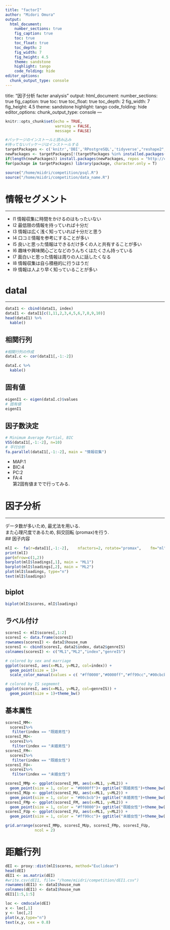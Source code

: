 ```yaml
---
title: "factorI"
author: "Midori Omura"
output:
  html_document:
    number_sections: true
    fig_caption: true
    toc: true
    toc_float: true
    toc_depth: 2
    fig_width: 7
    fig_height: 4.5
    theme: sandstone 
    highlight: tango
    code_folding: hide
editor_options: 
  chunk_output_type: console
---
```

title: "因子分析 facter analysis"
output:
  html_document:
    number_sections: true
    fig_caption: true
    toc: true
    toc_float: true
    toc_depth: 2
    fig_width: 7
    fig_height: 4.5
    theme: sandstone
    highlight: tango
    code_folding: hide
editor_options: 
  chunk_output_type: console
---

```r
knitr::opts_chunk$set(echo = TRUE, 
                      warning = FALSE,
                      message = FALSE)
```


```r
#パッケージのインストールと読み込み
#持ってないパッケージはインストールする
targetPackages <- c('knitr','DBI','RPostgreSQL','tidyverse',"reshape2","lubridate","dbplot","DT","gridExtra","fmsb","corrplot","graphics","GGally","psych", "GPArotation") 
newPackages <- targetPackages[!(targetPackages %in% installed.packages()[,"Package"])]
if(length(newPackages)) install.packages(newPackages, repos = "http://cran.us.r-project.org")
for(package in targetPackages) library(package, character.only = T)

source("/home/miidri/competition/psql.R")
source("/home/miidri/competition/data_name.R")

```


# 情報セグメント
***
- I1 情報収集に時間をかけるのはもったいない
- I2 最低限の情報を持っていれば十分だ
- I3 情報は広く浅く知っていれば十分だと思う
- I4 口コミ情報を参考にすることが多い
- I5 良いと思った情報はできるだけ多くの人と共有することが多い
- I6 趣味や興味関心ごとなどのうんちくはたくさん持っている
- I7 面白いと思った情報は周りの人に話したくなる
- I8 情報収集は自ら積極的に行うほうだ
- I9 情報は人より早く知っていることが多い  

# dataI
***

```r
dataI1 <- cbind(dataI1, index)
dataI1 <- dataI1[c(1,11,2,3,4,5,6,7,8,9,10)]
head(dataI1) %>% 
  kable()
```


## 相関行列
```r
#相関行列の作成
dataI.c <- cor(dataI1[,-1:-2])

dataI.c %>% 
  kable()
```
  
## 固有値
```r
eigenI1 <- eigen(dataI.c)$values
# 固有値
eigenI1
```

## 因子数決定
```r
# Minimum Average Partial, BIC
VSS(dataI1[,-1:-2], n=10)
# 平行分析
fa.parallel(dataI1[,-1:-2], main = "情報収集")
```
  
- MAP:1  
- BIC:4  
- PC:2  
- FA:4  
第2固有値までで行ってみる.

# 因子分析
***
データ数が多いため, 最尤法を用いる.  
また心理尺度であるため, 斜交回転 (promax)を行う.  
## 因子内容
```r
mlI	<-	fa(r=dataI1[,-1:-2],	nfactors=2,	rotate="promax",	fm="ml")
print(mlI)
par(mfrow=c(1,2)) 
barplot(mlI$loadings[,1], main = "ML1") 
barplot(mlI$loadings[,2], main = "ML2") 
plot(mlI$loadings, type="n")
text(mlI$loadings) 
```

## biplot
```r
biplot(mlI$scores, mlI$loadings)
```

## ラベル付け
```r
scoresI <- mlI$scores[,1:2]
scoresI <- data.frame(scoresI)
rownames(scoresI) <- dataI$house_num
scoresI <- cbind(scoresI, data2$index, data2$genreIS)
colnames(scoresI) <- c("ML1","ML2","index","genreIS")

# colored by sex and marriage
ggplot(scoresI, aes(x=ML1, y=ML2, col=index)) +
  geom_point(size = 1)+
  scale_color_manual(values = c( "#ff0000","#0000ff","#ff99cc","#00cbcb"))+theme_bw()

# colored by IS segmemnt
ggplot(scoresI, aes(x=ML1, y=ML2, col=genreIS)) +
  geom_point(size = 1)+theme_bw()
```

## 基本属性
```r
scoresI_MM<-
  scoresI%>% 
   filter(index == "既婚男性")
scoresI_MU<-
  scoresI%>% 
   filter(index == "未婚男性")
scoresI_FM<-
  scoresI%>% 
   filter(index == "既婚女性")
scoresI_FU<-
  scoresI%>% 
   filter(index == "未婚女性")

scoresI_MMp <- ggplot(scoresI_MM, aes(x=ML1, y=ML2)) +
  geom_point(size = 1, color = "#0000ff")+ ggtitle("既婚男性")+theme_bw()
scoresI_MUp <- ggplot(scoresI_MU, aes(x=ML1, y=ML2)) +
  geom_point(size = 1, color = "#00cbcb")+ ggtitle("未婚男性")+theme_bw()
scoresI_FMp <- ggplot(scoresI_FM, aes(x=ML1, y=ML2)) +
  geom_point(size = 1, color = "#ff0000")+ ggtitle("既婚女性")+theme_bw()
scoresI_FUp <- ggplot(scoresI_FU, aes(x=ML1, y=ML2)) +
  geom_point(size = 1, color = "#ff99cc")+ ggtitle("未婚女性")+theme_bw()

grid.arrange(scoresI_MMp, scoresI_MUp, scoresI_FMp, scoresI_FUp,
             ncol = 2)
```

# 距離行列
```r
dEI <- proxy::dist(mlI$scores, method="Euclidean")
head(dEI)
dEI1 <- as.matrix(dEI)
#write.csv(dEI1, file= "/home/miidri/competition/dEI1.csv")
rownames(dEI1) <- dataI$house_num
colnames(dEI1) <- dataI$house_num
dEI1[1:5,1:5]

```


```r
loc <- cmdscale(dEI)
x <- loc[,1]
y <- loc[,2]
plot(x,y,type="n")
text(x,y, cex = 0.8)
```

